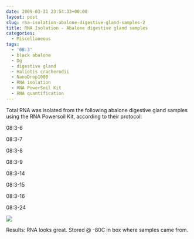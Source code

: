 ```yaml
---
date: 2009-03-31 23:54:33+00:00
layout: post
slug: rna-isolation-abalone-digestive-gland-samples-2
title: RNA Isolation - Abalone digestive gland samples
categories:
  - Miscellaneous
tags:
  - '08:3'
  - black abalone
  - Dg
  - digestive gland
  - Haliotis cracherodii
  - NanoDrop1000
  - RNA isolation
  - RNA PowerSoil Kit
  - RNA quantification
---
```


Total RNA was isolated from the following abalone digestive gland samples using the RNA Powersoil Kit, according to their protocol:

08:3-6

08:3-7

08:3-8

08:3-9

08:3-14

08:3-15

08:3-16

08:3-24

![](https://eagle.fish.washington.edu/Arabidopsis/RNA%20Spec%20Readings/20090331%20RNA%20SJW.jpg)

Results: RNA looks great. Stored @ -80C in box where samples came from.
